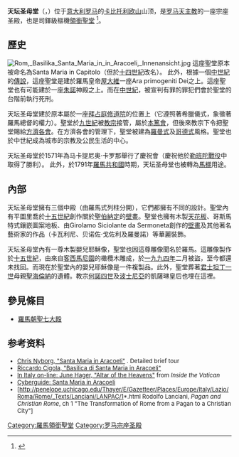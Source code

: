 {{Infobox religious building
| building_name=天壇聖母堂<br /> <small>Basilica di Santa Maria in Ara coeli {{it icon}}<br /> Basilica Sanctae Mariae de Ara coeli {{la icon}}</small>
| image= Santa Maria in Aracoeli (Rome) - Facade.jpg
| caption=
| location= {{flagcountry|Italy}} [[羅馬|羅馬]]
| geo = {{coord|41|53|38|N|12|29|00|E|region:IT-RM_type:landmark|display=inline,title}}
| religious_affiliation=[[羅馬天主教會|羅馬天主教會]]
| rite= | province= | district=
| consecration_year=
| status=
| leadership=Salvatore Cardinal De Giorgi
| website= [https://web.archive.org/web/20110721222017/http://www.vicariatusurbis.org/Ente.asp?ID=887 官方網站]
| architect=
| architecture_type= 聖堂
| architecture_style= [[羅曼式建築|羅曼式]]及[[哥德式建築|哥德式]]
| specifications=yes
| facade_direction= [[羅盤方位|西微南]]
| groundbreaking=| year_completed= 公元十三世紀| construction_cost= | capacity=
| length=  {{convert|80|m|ft}} | width= {{convert|45|m|ft}} | width_nave={{convert|20|m|ft}} | height_max= | materials= }}

'''天坛圣母堂'''（{{lang-la|Basilica Sanctae Mariae de Ara coeli al Campidoglio}}，{{lang-it|Basilica di Santa Maria in Ara coeli}}）位于[[意大利|意大利]][[罗马|罗马]]的[[卡比托利欧山|卡比托利欧山]]山顶，是[[罗马天主教|罗马天主教]]的一座宗座圣殿，也是司鐸級樞機[[領銜聖堂|領銜聖堂]] <ref>{{cite web|title=Santa Maria in Ara Coeli (Cardinal Titular Church)|url=http://www.catholic-hierarchy.org/diocese/d1m28.html|publisher=Catholic-hierarchy.org|access-date=2012-09-18|archive-date=2021-02-18|archive-url=https://web.archive.org/web/20210218082035/https://www.catholic-hierarchy.org/diocese/d1m28.html|dead-url=no}}</ref>。

== 歷史 ==
[[File:Rom,_Basilika_Santa_Maria_in_in_Aracoeli,_Innenansicht.jpg|thumb]]
這座聖堂原本被命名為Santa Maria in Capitolo（但於[[十四世紀|十四世紀]]改名）。 此外，根據一個[[中世紀|中世紀]]的[[傳說|傳說]]，這座聖堂是建於羅馬皇帝[[屋大維|屋大維]]一座Ara primogeniti Dei之上。這座聖堂也有可能建於一座[[朱諾|朱諾]]神殿之上。而在[[中世紀|中世紀]]，被宣判有罪的罪犯們會於聖堂的台階前執行死刑。

天坛圣母堂建於原本屬於一座[[拜占庭帝國|拜占庭]][[修道院|修道院]]的位置上（它遵照著希臘儀式，象徵著羅馬總督的權力）。聖堂於[[九世紀|九世紀]]被[[教宗|教宗]]接管，屬於[[本篤會|本篤會]]，但後來教宗下令把聖堂賜給[[方濟各會|方濟各會]]。在方濟各會的管理下，聖堂被建為[[羅曼式建築|羅曼式]]及[[哥德式建築|哥德式]]風格。聖堂也於中世紀成為城市的宗教及公民生活的中心。

天坛圣母堂於1571年為马卡提尼奥·卡罗那舉行了慶祝會（慶祝他於[[勒班陀戰役|勒班陀戰役]]中取得了勝利）。 此外，於1791年[[羅馬共和國_(18世紀)|羅馬共和國]]時期，天坛圣母堂也被轉為[[馬棚|馬棚]]用途。

== 內部 ==
天坛圣母堂擁有三個中殿（由羅馬式列柱分開），它們都擁有不同的設計。聖堂內有平圖里喬於[[十五世紀|十五世紀]]創作關於[[聖伯納定|聖伯納定]]的[[壁畫|壁畫]]。聖堂也擁有木製[[天花板|天花板]]、哥斯馬特式鑲嵌圖案地板、由Girolamo Siciolante da Sermoneta創作的[[壁畫|壁畫]]及其他著名藝術家的作品（卡瓦利尼、贝诺佐·戈佐利及羅曼諾）等華麗裝飾。

天坛圣母堂內有一尊木製嬰兒耶穌像，聖堂也因這尊雕像聞名於羅馬。這雕像製作於[[十五世紀|十五世紀]]，由來自[[客西馬尼園|客西馬尼園]]的橄欖木雕成，於[[一九九四年|一九九四年]]二月被盜，至今都還未找回。而現在於聖堂內的嬰兒耶穌像是一件複製品。此外，聖堂葬著[[君士坦丁一世_(羅馬帝國)|君士坦丁一世]]母親[[聖海倫納|聖海倫納]]的遺體。教宗[[何諾四世|何諾四世]]及[[波士尼亞|波士尼亞]]的凱薩琳皇后也埋在這裡。

== 參見條目 ==
* [[羅馬朝聖七大殿|羅馬朝聖七大殿]]

== 参考资料 ==
<div style="font-size:small">
{{Commons|Santa Maria in Aracoeli}}
* [http://romanchurches.wikia.com/wiki/Santa_Maria_in_Aracoeli Chris Nyborg, "Santa Maria in Aracoeli"] {{Wayback|url=http://romanchurches.wikia.com/wiki/Santa_Maria_in_Aracoeli |date=20190207050712 }}. Detailed brief tour
* [https://web.archive.org/web/20090615014857/http://www.italycyberguide.com/Geography/cities/rome2000/E132.htm Riccardo Cigola, "Basilica di Santa Maria in Aracoeli"]
* [https://web.archive.org/web/20090826191058/http://www.initaly.com/regions/latium/church/aracoeli.htm In Italy on-line: June Hager, "Altar of the Heavens"] from ''Inside the Vatican''
* [https://web.archive.org/web/20090615014857/http://www.italycyberguide.com/Geography/cities/rome2000/E132.htm Cyberguide: Santa Maria in Aracoeli]
* [http://penelope.uchicago.edu/Thayer/E/Gazetteer/Places/Europe/Italy/Lazio/Roma/Rome/_Texts/Lanciani/LANPAC/1*.html Rodolfo Lanciani, ''Pagan and Christian Rome'', ch 1 "The Transformation of Rome from a Pagan to a Christian City"] {{Wayback|url=http://penelope.uchicago.edu/Thayer/E/Gazetteer/Places/Europe/Italy/Lazio/Roma/Rome/_Texts/Lanciani/LANPAC/1*.html |date=20210214033916 }}
</div>
<references/>
{{罗马地标}}
{{罗马宗座圣殿}}
[[Category:羅馬領銜聖堂|Category:羅馬領銜聖堂]]
[[Category:罗马宗座圣殿|Category:罗马宗座圣殿]]